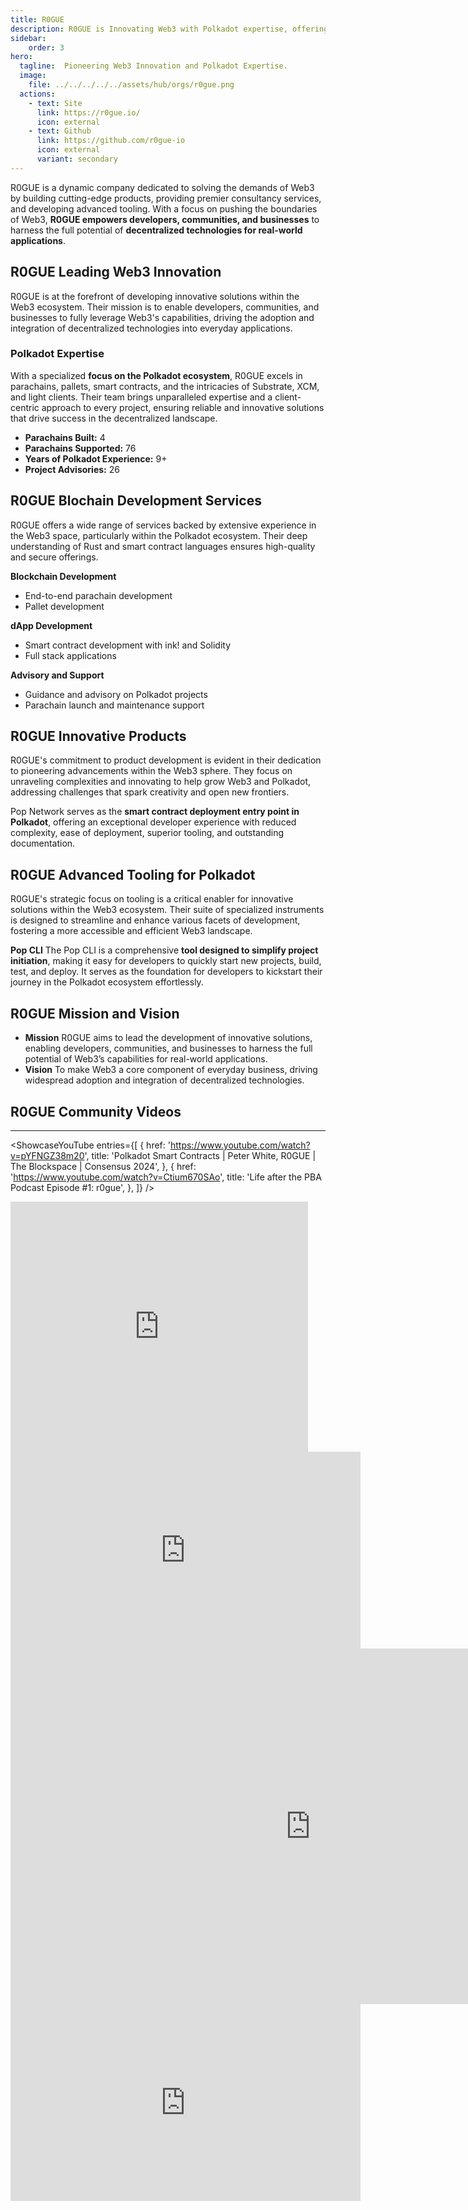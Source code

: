 ```yaml
---
title: R0GUE
description: R0GUE is Innovating Web3 with Polkadot expertise, offering development, tooling, and consultancy for seamless decentralized applications and blockchain solutions.
sidebar:
    order: 3
hero:
  tagline:  Pioneering Web3 Innovation and Polkadot Expertise.
  image: 
    file: ../../../../../assets/hub/orgs/r0gue.png
  actions:
    - text: Site
      link: https://r0gue.io/
      icon: external
    - text: Github
      link: https://github.com/r0gue-io
      icon: external
      variant: secondary
---
```



R0GUE is a dynamic company dedicated to solving the demands of Web3 by building cutting-edge products, providing premier consultancy services, and developing advanced tooling. With a focus on pushing the boundaries of Web3, **R0GUE empowers developers, communities, and businesses** to harness the full potential of **decentralized technologies for real-world applications**.

## R0GUE Leading Web3 Innovation
R0GUE is at the forefront of developing innovative solutions within the Web3 ecosystem. Their mission is to enable developers, communities, and businesses to fully leverage Web3's capabilities, driving the adoption and integration of decentralized technologies into everyday applications.

### Polkadot Expertise
With a specialized **focus on the Polkadot ecosystem**, R0GUE excels in parachains, pallets, smart contracts, and the intricacies of Substrate, XCM, and light clients. Their team brings unparalleled expertise and a client-centric approach to every project, ensuring reliable and innovative solutions that drive success in the decentralized landscape.
- **Parachains Built:** 4
- **Parachains Supported:** 76
- **Years of Polkadot Experience:** 9+
- **Project Advisories:** 26

## R0GUE Blochain Development Services
R0GUE offers a wide range of services backed by extensive experience in the Web3 space, particularly within the Polkadot ecosystem. Their deep understanding of Rust and smart contract languages ensures high-quality and secure offerings.

**Blockchain Development**
- End-to-end parachain development
- Pallet development

**dApp Development**
- Smart contract development with ink! and Solidity
- Full stack applications

**Advisory and Support**
- Guidance and advisory on Polkadot projects
- Parachain launch and maintenance support

## R0GUE Innovative Products
R0GUE's commitment to product development is evident in their dedication to pioneering advancements within the Web3 sphere. They focus on unraveling complexities and innovating to help grow Web3 and Polkadot, addressing challenges that spark creativity and open new frontiers.

Pop Network serves as the **smart contract deployment entry point in Polkadot**, offering an exceptional developer experience with reduced complexity, ease of deployment, superior tooling, and outstanding documentation.

## R0GUE Advanced Tooling for Polkadot
R0GUE's strategic focus on tooling is a critical enabler for innovative solutions within the Web3 ecosystem. Their suite of specialized instruments is designed to streamline and enhance various facets of development, fostering a more accessible and efficient Web3 landscape.

**Pop CLI** The Pop CLI is a comprehensive **tool designed to simplify project initiation**, making it easy for developers to quickly start new projects, build, test, and deploy. It serves as the foundation for developers to kickstart their journey in the Polkadot ecosystem effortlessly.

## R0GUE Mission and Vision
- **Mission** R0GUE aims to lead the development of innovative solutions, enabling developers, communities, and businesses to harness the full potential of Web3’s capabilities for real-world applications.
- **Vision** To make Web3 a core component of everyday business, driving widespread adoption and integration of decentralized technologies.

## R0GUE Community Videos
----------------
<ShowcaseYouTube
  entries={[
          {
      href: 'https://www.youtube.com/watch?v=pYFNGZ38m20',
      title: 'Polkadot Smart Contracts | Peter White, R0GUE | The Blockspace | Consensus 2024',
     },
               {
      href: 'https://www.youtube.com/watch?v=Ctium670SAo',
      title: 'Life after the PBA Podcast Episode #1: r0gue',
     },
  ]}
/>



<iframe frameborder="0" height="400" marginheight="0" marginwidth="0" scrolling="no" src="https://www.slideshare.net/slideshow/embed_code/key/x2P5iG1IWJUmf?hostedIn=slideshare&page=upload" width="476"></iframe>

<iframe allowfullscreen="allowfullscreen" frameborder="0" height="315" src="https://www.youtube.com/embed/_cbJh1WQMy8?si=dQHDNccnVTjKeUz3" title="YouTube video player" width="560"></iframe>

<iframe src="https://docs.google.com/presentation/d/e/2PACX-1vRVzfhVREDge31dR-CJJQ3-q1_syV6507YW68HRIrwytZsLNs7MyuQJfthTdJ4DFB8BPsOtyovfjoWs/embed?start=false&loop=false&delayms=3000" frameborder="0" width="960" height="569" allowfullscreen="true" mozallowfullscreen="true" webkitallowfullscreen="true"></iframe>

<iframe width="560" height="315" src="https://www.youtube.com/embed/Ll3nlshPg_U?si=S7R6TolalIk2bHz7" title="YouTube video player" frameborder="0" allow="accelerometer; autoplay; clipboard-write; encrypted-media; gyroscope; picture-in-picture; web-share" referrerpolicy="strict-origin-when-cross-origin" allowfullscreen></iframe>
